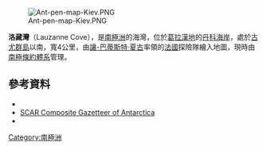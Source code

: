 [[Image:Ant-pen-map-Kiev.PNG|thumb]]

{{coord|65|5|S|63|23|W|source:GNIS|display=title}}

'''洛藏灣'''（Lauzanne Cove），是[[南極洲|南極洲]]的海灣，位於[[葛拉漢地|葛拉漢地]]的[[丹科海岸|丹科海岸]]，處於[[古尤群島|古尤群島]]以南，寬4公里，由[[讓-巴蒂斯特·夏古|讓-巴蒂斯特·夏古]]率領的[[法國|法國]]探險隊繪入地圖，現時由[[南極條約體系|南極條約體系]]管理。

==參考資料==
*{{cite gnis | type = antarid | id = 8594| name = Lauzanne Cove | accessdate = 2013-06-04}}
* [http://data.aad.gov.au/aadc/gaz/scar/ SCAR Composite Gazetteer of Antarctica] {{WebCite|url=https://www.webcitation.org/5ug2CfC7m?url=http://data.aad.gov.au/aadc/gaz/scar/ |date=20101202140255 |dateformat=iso }}
*{{usgs-gazetteer|id=8594}}

{{DEFAULTSORT:Lauzanne Cove}}
[[Category:南極洲|Category:南極洲]]


{{DancoCoast-geo-stub}}